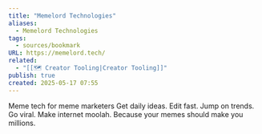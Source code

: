 ```yaml
---
title: "Memelord Technologies"
aliases:
  - Memelord Technologies
tags:
  - sources/bookmark
URL: https://memelord.tech/
related:
  - "[[🗺️ Creator Tooling|Creator Tooling]]"
publish: true
created: 2025-05-17 07:55
---
```




Meme tech for meme marketers
Get daily ideas. Edit fast. Jump on trends. Go viral. Make internet moolah. Because your memes should make you millions.